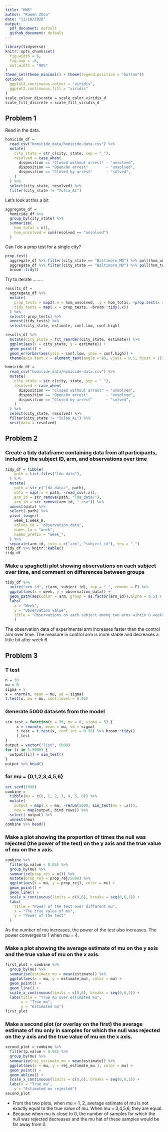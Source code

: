 ```yaml
---
title: "HW5"
author: "Ruwen Zhou"
date: "11/18/2020"
output:
  pdf_document: default
  github_document: default
---
```


```r
library(tidyverse)
knitr::opts_chunk$set(
  fig.width = 6,
  fig.asp = .6,
  out.width = "90%"
)
theme_set(theme_minimal() + theme(legend.position = "bottom"))
options(
  ggplot2.continuous.colour = "viridis",
  ggplot2.continuous.fill = "viridis"
)
scale_colour_discrete = scale_color_viridis_d
scale_fill_discrete = scale_fill_viridis_d
```


## Problem 1

Read in the data.

```r
homicide_df = 
  read_csv("homicide_data/homicide-data.csv") %>% 
  mutate(
    city_state = str_c(city, state, sep = "_"),
    resolved = case_when(
      disposition == "Closed without arrest" ~ "unsolved",
      disposition == "Open/No arrest"        ~ "unsolved",
      disposition == "Closed by arrest"      ~ "solved",
    )
  ) %>% 
  select(city_state, resolved) %>% 
  filter(city_state != "Tulsa_AL")
```


Let's look at this a bit

```r
aggregate_df = 
  homicide_df %>% 
  group_by(city_state) %>% 
  summarize(
    hom_total = n(),
    hom_unsolved = sum(resolved == "unsolved")
  )
```

Can I do a prop test for a single city?

```r
prop.test(
  aggregate_df %>% filter(city_state == "Baltimore_MD") %>% pull(hom_unsolved), 
  aggregate_df %>% filter(city_state == "Baltimore_MD") %>% pull(hom_total)) %>% 
  broom::tidy()
```

Try to iterate ........

```r
results_df = 
  aggregate_df %>% 
  mutate(
    prop_tests = map2(.x = hom_unsolved, .y = hom_total, ~prop.test(x = .x, n = .y)),
    tidy_tests = map(.x = prop_tests, ~broom::tidy(.x))
  ) %>% 
  select(-prop_tests) %>% 
  unnest(tidy_tests) %>% 
  select(city_state, estimate, conf.low, conf.high)
```



```r
results_df %>% 
  mutate(city_state = fct_reorder(city_state, estimate)) %>% 
  ggplot(aes(x = city_state, y = estimate)) +
  geom_point() + 
  geom_errorbar(aes(ymin = conf.low, ymax = conf.high)) + 
  theme(axis.text.x = element_text(angle = 90, vjust = 0.5, hjust = 1))
```



```r

homicide_df = 
  read_csv("homicide_data/homicide-data.csv") %>% 
  mutate(
    city_state = str_c(city, state, sep = "_"),
    resolved = case_when(
      disposition == "Closed without arrest" ~ "unsolved",
      disposition == "Open/No arrest"        ~ "unsolved",
      disposition == "Closed by arrest"      ~ "solved",
    )
  ) %>% 
  select(city_state, resolved) %>% 
  filter(city_state != "Tulsa_AL") %>% 
  nest(data = resolved)
```

## Problem 2

### Create a tidy dataframe containing data from all participants, including the subject ID, arm, and observations over time
```r
tidy_df = tibble(
    path = list.files("lda_data"),
  ) %>% 
  mutate(
    path = str_c("lda_data/", path),
    data = map(.x = path, ~read_csv(.x)),
    arm_id = str_remove(path, "lda_data/"),
    arm_id = str_remove(arm_id, ".csv")) %>% 
  unnest(data) %>% 
  select(-path) %>% 
  pivot_longer(
    week_1:week_8,
    values_to = "observation_data",
    names_to = "week",
    names_prefix = "week_",
  ) %>% 
  separate(arm_id, into = c("arm", "subject_id"), sep = "_")
tidy_df %>% knitr::kable()
tidy_df
```

### Make a spaghetti plot showing observations on each subject over time, and comment on differences between groups
```r
tidy_df %>%
  unite("arm_id", c(arm, subject_id), sep = "_", remove = F) %>%
  ggplot(aes(x = week, y = observation_data)) +
  geom_path(aes(color = arm, group = as.factor(arm_id)),alpha = 0.5) +
  labs(
    x = "Week",
    y = "Observation value",
    title = "Observations on each subject among two arms wihtin 8 weeks"
    )
```
The observation data of experimental arm increases faster than the control arm over time. The measure in control arm is more stable and decreases a little bit after week 6.

## Problem 3

### T test
```r
n = 30
mu = 0
sigma = 5
x = rnorm(n, mean = mu, sd = sigma)
t.test(x, mu = mu, conf.level = 0.95)
```
### Generate 5000 datasets from the model
```r
sim_test = function(n = 30, mu = 0, sigma = 5) {
     x = rnorm(n, mean = mu, sd = sigma)
     t_test = t.test(x, conf.int = 0.95) %>% broom::tidy()
     t_test
}
output = vector("list", 5000)
for (i in 1:5000) {
  output[[i]] = sim_test()
}
output %>% head()

```
### for mu = {0,1,2,3,4,5,6}
```r
set.seed(1000)
combine = 
  tibble(mu = c(0, 1, 2, 3, 4, 5, 6)) %>% 
  mutate(
    output = map(.x = mu, ~rerun(5000, sim_test(mu = .x))),
    new = map(output, bind_rows)) %>% 
  select(-output) %>% 
  unnest(new)
combine %>% head()
```

### Make a plot showing the proportion of times the null was rejected (the power of the test) on the y axis and the true value of mu on the x axis. 

```r
combine %>% 
  filter(p.value < 0.05) %>% 
  group_by(mu) %>% 
  summarize(prop_rej = n()) %>% 
  mutate(prop_rej = prop_rej/5000) %>% 
  ggplot(aes(x = mu, y = prop_rej), color = mu) +
  geom_point() +
  geom_line() +
  scale_x_continuous(limits = c(0,6), breaks = seq(0,6,1)) +
  labs(
    title = "Power of the test over different mu",
    x = "The true value of mu",
    y = "Power of the test"
  )
```
As the number of mu increases, the power of the test also increases. The power converges to 1 when mu = 4.

### Make a plot showing the average estimate of mu on the y axis and the true value of mu on the x axis.
```r
first_plot = combine %>% 
  group_by(mu) %>% 
  summarise(estimate_mu = mean(estimate)) %>% 
  ggplot(aes(x = mu, y = estimate_mu), color = mu) +
  geom_point() +
  geom_line() +
  scale_x_continuous(limits = c(0,6), breaks = seq(0,6,1)) +
  labs(title = "True mu over estimated mu",
       x = "True mu",
       y = "Estimated mu")
first_plot
```

### Make a second plot (or overlay on the first) the average estimate of mu only in samples for which the null was rejected on the y axis and the true value of mu on the x axis.

```r
second_plot = combine %>% 
  filter(p.value < 0.05) %>% 
  group_by(mu) %>% 
  summarize(rej_estimate_mu = mean(estimate)) %>% 
  ggplot(aes(x = mu, y = rej_estimate_mu ), color = mu) +
  geom_point() +
  geom_abline() +
  scale_x_continuous(limits = c(0,6), breaks = seq(0,6,1)) +
  labs(x = "True mu",
    y = "Estimated mu rejected")
second_plot
```

* From the two plots, when mu = 1, 2, average estimate of mu is not exactly equal to the true value of mu. When mu = 3,4,5,6, they are equal.
* Because when mu is close to 0, the number of samples for which the null was rejected decreases and the mu hat of these samples would be far away from 0.







